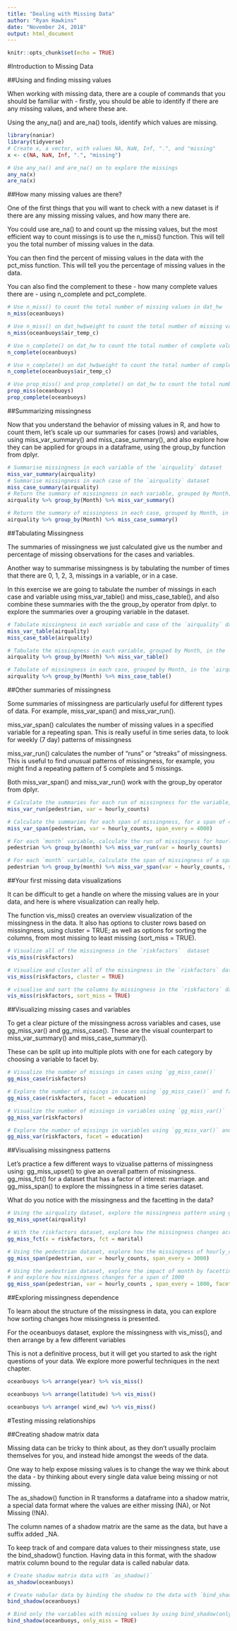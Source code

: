 ```yaml
---
title: "Dealing with Missing Data"
author: "Ryan Hawkins"
date: "November 24, 2018"
output: html_document
---
```


```r
knitr::opts_chunk$set(echo = TRUE)
```

#Introduction to Missing Data

##Using and finding missing values

When working with missing data, there are a couple of commands that you should be familiar with - firstly, you should be able to identify if there are any missing values, and where these are.

Using the any_na() and are_na() tools, identify which values are missing.

```r
library(naniar)
library(tidyverse)
# Create x, a vector, with values NA, NaN, Inf, ".", and "missing"
x <- c(NA, NaN, Inf, ".", "missing")

# Use any_na() and are_na() on to explore the missings
any_na(x)
are_na(x)

```

##How many missing values are there?

One of the first things that you will want to check with a new dataset is if there are any missing missing values, and how many there are.

You could use are_na() to and count up the missing values, but the most efficient way to count missings is to use the n_miss() function. This will tell you the total number of missing values in the data.

You can then find the percent of missing values in the data with the pct_miss function. This will tell you the percentage of missing values in the data.

You can also find the complement to these - how many complete values there are - using n_complete and pct_complete.

```r
# Use n_miss() to count the total number of missing values in dat_hw
n_miss(oceanbuoys)

# Use n_miss() on dat_hw$weight to count the total number of missing values
n_miss(oceanbuoys$air_temp_c)

# Use n_complete() on dat_hw to count the total number of complete values
n_complete(oceanbuoys)

# Use n_complete() on dat_hw$weight to count the total number of complete values
n_complete(oceanbuoys$air_temp_c)

# Use prop_miss() and prop_complete() on dat_hw to count the total number of missing values in each of the variables
prop_miss(oceanbuoys)
prop_complete(oceanbuoys)
```

##Summarizing missingness

Now that you understand the behavior of missing values in R, and how to count them, let's scale up our summaries for cases (rows) and variables, using miss_var_summary() and miss_case_summary(), and also explore how they can be applied for groups in a dataframe, using the group_by function from dplyr.

```r
# Summarise missingness in each variable of the `airquality` dataset
miss_var_summary(airquality)
# Summarise missingness in each case of the `airquality` dataset
miss_case_summary(airquality)
# Return the summary of missingness in each variable, grouped by Month, in the `airquality` dataset
airquality %>% group_by(Month) %>% miss_var_summary()

# Return the summary of missingness in each case, grouped by Month, in the `airquality` dataset
airquality %>% group_by(Month) %>% miss_case_summary()
```

##Tabulating Missingness

The summaries of missingness we just calculated give us the number and percentage of missing observations for the cases and variables.

Another way to summarise missingness is by tabulating the number of times that there are 0, 1, 2, 3, missings in a variable, or in a case.

In this exercise we are going to tabulate the number of missings in each case and variable using miss_var_table() and miss_case_table(), and also combine these summaries with the the group_by operator from dplyr. to explore the summaries over a grouping variable in the dataset.

```r
# Tabulate missingness in each variable and case of the `airquality` dataset
miss_var_table(airquality)
miss_case_table(airquality)

# Tabulate the missingness in each variable, grouped by Month, in the `airquality` dataset
airquality %>% group_by(Month) %>% miss_var_table()

# Tabulate of missingness in each case, grouped by Month, in the `airquality` dataset
airquality %>% group_by(Month) %>% miss_case_table()
```

##Other summaries of missingness

Some summaries of missingness are particularly useful for different types of data. For example, miss_var_span() and miss_var_run().

miss_var_span() calculates the number of missing values in a specified variable for a repeating span. This is really useful in time series data, to look for weekly (7 day) patterns of missingness

miss_var_run() calculates the number of "runs" or "streaks" of missingness. This is useful to find unusual patterns of missingness, for example, you might find a repeating pattern of 5 complete and 5 missings.

Both miss_var_span() and miss_var_run() work with the group_by operator from dplyr.

```r
# Calculate the summaries for each run of missingness for the variable, hourly_counts
miss_var_run(pedestrian, var = hourly_counts)

# Calculate the summaries for each span of missingness, for a span of 4000, for the variable hourly_counts
miss_var_span(pedestrian, var = hourly_counts, span_every = 4000)

# For each `month` variable, calculate the run of missingness for hourly_counts
pedestrian %>% group_by(month) %>% miss_var_run(var = hourly_counts)

# For each `month` variable, calculate the span of missingness of a span of 2000, for the variable hourly_counts
pedestrian %>% group_by(month) %>% miss_var_span(var = hourly_counts, span_every = 2000)
```

##Your first missing data visualizations

It can be difficult to get a handle on where the missing values are in your data, and here is where visualization can really help.

The function vis_miss() creates an overview visualization of the missingness in the data. It also has options to cluster rows based on missingness, using cluster = TRUE; as well as options for sorting the columns, from most missing to least missing (sort_miss = TRUE).

```r
# Visualize all of the missingness in the `riskfactors`  dataset
vis_miss(riskfactors)

# Visualize and cluster all of the missingness in the `riskfactors` dataset
vis_miss(riskfactors, cluster = TRUE)

# visualise and sort the columns by missingness in the `riskfactors` dataset
vis_miss(riskfactors, sort_miss = TRUE)
```

##Visualizing missing cases and variables

To get a clear picture of the missingness across variables and cases, use gg_miss_var() and gg_miss_case(). These are the visual counterpart to miss_var_summary() and miss_case_summary().

These can be split up into multiple plots with one for each category by choosing a variable to facet by.

```r
# Visualize the number of missings in cases using `gg_miss_case()`
gg_miss_case(riskfactors)

# Explore the number of missings in cases using `gg_miss_case()` and facet by the variable `education`
gg_miss_case(riskfactors, facet = education)

# Visualize the number of missings in variables using `gg_miss_var()`
gg_miss_var(riskfactors)

# Explore the number of missings in variables using `gg_miss_var()` and facet by the variable `education`
gg_miss_var(riskfactors, facet = education)
```

##Visualising missingness patterns

Let's practice a few different ways to vizualise patterns of missingness using:
gg_miss_upset() to give an overall pattern of missingness.
gg_miss_fct() for a dataset that has a factor of interest: marriage.
and gg_miss_span() to explore the missingness in a time series dataset.

What do you notice with the missingness and the facetting in the data?

```r
# Using the airquality dataset, explore the missingness pattern using gg_miss_upset()
gg_miss_upset(airquality)

# With the riskfactors dataset, explore how the missingness changes across the marital variable using gg_miss_fct()
gg_miss_fct(x = riskfactors, fct = marital)

# Using the pedestrian dataset, explore how the missingness of hourly_counts changes over a span of 3000 
gg_miss_span(pedestrian, var = hourly_counts, span_every = 3000)

# Using the pedestrian dataset, explore the impact of month by facetting by month
# and explore how missingness changes for a span of 1000
gg_miss_span(pedestrian, var = hourly_counts , span_every = 1000, facet = month)
```

##Exploring missingness dependence

To learn about the structure of the missingness in data, you can explore how sorting changes how missingness is presented.

For the oceanbuoys dataset, explore the missingness with vis_miss(), and then arrange by a few different variables

This is not a definitive process, but it will get you started to ask the right questions of your data. We explore more powerful techniques in the next chapter.

```r
oceanbuoys %>% arrange(year) %>% vis_miss()

oceanbuoys %>% arrange(latitude) %>% vis_miss()

oceanbuoys %>% arrange( wind_ew) %>% vis_miss()

```

#Testing missing relationships

##Creating shadow matrix data

Missing data can be tricky to think about, as they don't usually proclaim themselves for you, and instead hide amongst the weeds of the data.

One way to help expose missing values is to change the way we think about the data - by thinking about every single data value being missing or not missing.

The as_shadow() function in R transforms a dataframe into a shadow matrix, a special data format where the values are either missing (NA), or Not Missing (!NA).

The column names of a shadow matrix are the same as the data, but have a suffix added _NA.

To keep track of and compare data values to their missingness state, use the bind_shadow() function. Having data in this format, with the shadow matrix column bound to the regular data is called nabular data.

```r
# Create shadow matrix data with `as_shadow()`
as_shadow(oceanbuoys)

# Create nabular data by binding the shadow to the data with `bind_shadow()`
bind_shadow(oceanbuoys)

# Bind only the variables with missing values by using bind_shadow(only_miss = TRUE)
bind_shadow(oceanbuoys, only_miss = TRUE)
```

